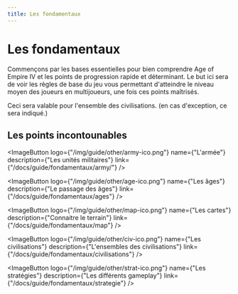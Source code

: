 ```yaml
---
title: Les fondamentaux
---
```



# Les fondamentaux

Commençons par les bases essentielles pour bien comprendre Age of Empire IV et les points de progression rapide et déterminant.
Le but ici sera de voir les règles de base du jeu vous permettant d'atteindre le niveau moyen des joueurs en multijoueurs, une fois ces points maîtrisés.

Ceci sera valable pour l'ensemble des civilisations. (en cas d'exception, ce sera indiqué.)

## Les points incontounables

<ImageButtonBox>
  <ImageButton 
    logo={"/img/guide/other/eco-ico.png"} 
    name={"L'économie"} 
    description={"Les bases de l'économie"} 
    link={"/docs/guide/fondamentaux/economie/"}
  />

  <ImageButton 
    logo={"/img/guide/other/army-ico.png"} 
    name={"L'armée"} 
    description={"Les unités militaires"} 
    link={"/docs/guide/fondamentaux/army/"}
  />

  <ImageButton 
    logo={"/img/guide/other/age-ico.png"} 
    name={"Les âges"} 
    description={"Le passage des âges"} 
    link={"/docs/guide/fondamentaux/ages"}
  />

  <ImageButton 
    logo={"/img/guide/other/map-ico.png"} 
    name={"Les cartes"} 
    description={"Connaitre le terrain"} 
    link={"/docs/guide/fondamentaux/map"}
  />

  <ImageButton 
    logo={"/img/guide/other/civ-ico.png"} 
    name={"Les civilisations"} 
    description={"L'ensembles des civilisations"} 
    link={"/docs/guide/fondamentaux/civilisations"}
  />

  <ImageButton 
    logo={"/img/guide/other/strat-ico.png"} 
    name={"Les stratégies"} 
    description={"Les différents gameplay"} 
    link={"/docs/guide/fondamentaux/strategie"}
  />
</ImageButtonBox>